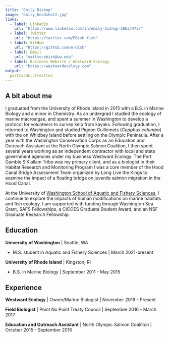```yaml
---
title: "Emily Bishop"
image: "emily_headshot2.jpg"
links:
  - label: LinkedIn
    url: "https://www.linkedin.com/in/emily-bishop-28633473/"
  - label: Twitter
    url: "https://twitter.com/EBish_fish"
  - label: GitHub
    url: "https://github.com/e-bish"
  - label: Email
    url: "mailto:ebish@uw.edu"
  - label: Business Website / Westward Ecology
    url: "https://westwardecology.com"
output:
  postcards::trestles
---
```

 
## A bit about me

I graduated from the University of Rhode Island in 2015 with a B.S. in Marine Biology and a minor in Chemistry. As an undergrad I studied the ecology of marine macroalgae, and spent a summer in Washington to develop a protocol for volunteers to survey kelp from kayaks. Following graduation, I returned to Washington and studied Pigeon Guillemots (*Cepphus columba*) with the on Whidbey Island before settling on the Olympic Peninsula. After a year with the Washington Conservation Corps as an Education and Outreach Assistant at the North Olympic Salmon Coalition, I then spent several years working as an independent contractor with local and state government agencies under my business Westward Ecology. The Port Gamble S’Klallam Tribe was my primary client, and as a biologist in their Habitat Research and Monitoring Program I was a core member of the Hood Canal Bridge Assessment Team organized by Long Live the Kings to examine the impact of a floating bridge on juvenile salmon migration in the Hood Canal. 


At the University of [Washington School of Aquatic and Fishery Sciences](https://fish.uw.edu/), I continue to explore the impacts of human modifications on marine habitats and fish ecology. I am supported with funding through Washington Sea Grant, SAFS Fellowships, a CICOES Graduate Student Award, and an NSF Graduate Research Fellowship. 

## Education

**University of Washington** | Seattle, WA

- M.S. student in Aquatic and Fishery Sciences | March 2021-present

**University of Rhode Island** | Kingston, RI

- B.S. in Marine Biology | September 2011 - May 2015

## Experience

**Westward Ecology** | Owner/Marine Biologist | November 2016 - Present

**Field Biologist** | Point No Point Treaty Council | September 2016 - March 2017

**Education and Outreach Assistant** | North Olympic Salmon Coalition | October 2015 - September 2016
